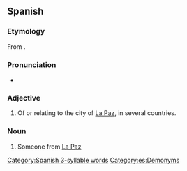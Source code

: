 ==Spanish==

===Etymology===
From {{af|es|paz|-eño}}.

===Pronunciation===
* {{es-IPA}}

===Adjective===
{{es-adj|f=paceña}}

# Of or relating to the city of [[La Paz]], in several countries.

===Noun===
{{es-noun|m|f=paceña}}

# Someone from [[La Paz]]

[[Category:Spanish 3-syllable words]]
[[Category:es:Demonyms]]